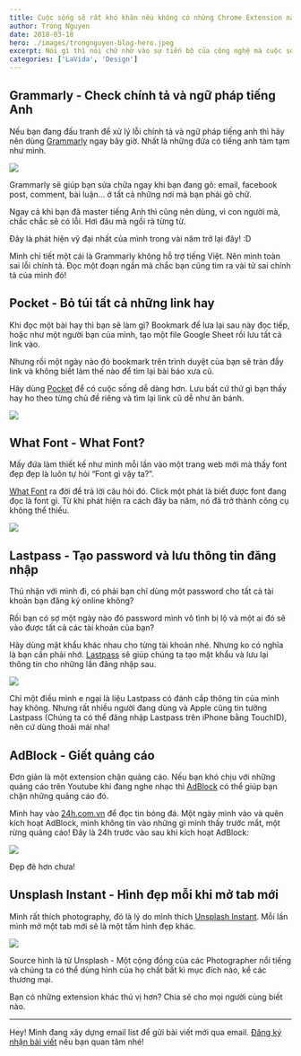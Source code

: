 ```yaml
---
title: Cuộc sống sẽ rất khó khăn nếu không có những Chrome Extension này
author: Trong Nguyen
date: 2018-03-18
hero: ./images/trongnguyen-blog-hero.jpeg
excerpt: Nói gì thì nói chứ nhờ vào sự tiến bộ của công nghệ mà cuộc sống của chúng ta dễ dàng hơn rất nhiều. Nếu không có những extension dưới đây chắc mình khó sống.
categories: ['LaVida', 'Design']
---
```


## Grammarly - Check chính tả và ngữ pháp tiếng Anh

Nếu bạn đang đấu tranh để xử lý lỗi chính tả và ngữ pháp tiếng anh thì hãy nên dùng [Grammarly](https://chrome.google.com/webstore/detail/grammarly-for-chrome/kbfnbcaeplbcioakkpcpgfkobkghlhen) ngay bây giờ. Nhất là những đứa có tiếng anh tàm tạm như mình.

<div class="Image__Small">
  <img src="https://66.media.tumblr.com/6bbb3d71fe1e51e6528b81bbe672fd15/tumblr_inline_p5qwa6IgFS1r2iqwn_540.jpg" />
</div>

Grammarly sẽ giúp bạn sửa chữa ngay khi bạn đang gõ: email, facebook post, comment, bài luận… ở tất cả những nơi mà bạn phải gõ chữ.

Ngay cả khi bạn đã master tiếng Anh thì cũng nên dùng, vì con người mà, chắc chắc sẽ có lỗi. Hơi đâu mà ngồi rà từng từ.

Đây là phát hiện vỹ đại nhất của mình trong vài năm trở lại đây! :D

Mình chỉ tiết một cái là Grammarly không hỗ trợ tiếng Việt. Nên mình toàn sai lỗi chính tả. Đọc một đoạn ngắn mà chắc bạn cũng tìm ra vài tử sai chính tả của mình đó!

## Pocket - Bỏ túi tất cả những link hay

Khi đọc một bài hay thì bạn sẽ làm gì? Bookmark để lưa lại sau này đọc tiếp, hoặc như một người bạn của mình, tạo một file Google Sheet rồi lưu tất cả link vào.

Nhưng rồi một ngày nào đó bookmark trên trình duyệt của bạn sẽ tràn đầy link và không biết làm thế nào để tìm lại bài báo xưa cũ.

Hãy dùng [Pocket](getpocket.com) để có cuộc sống dễ dàng hơn. Lưu bất cứ thứ gì bạn thấy hay ho theo từng chủ đề riêng và tìm lại link cũ dễ như ăn bánh.


<div class="Image__Small">
  <img src="https://66.media.tumblr.com/fc9321fe421ef9a27961f3d1a6c4cdb8/tumblr_inline_p5qvkluiSI1r2iqwn_540.jpg" />
</div>


## What Font - What Font?

Mấy đứa làm thiết kế như mình mỗi lần vào một trang web mới mà thấy font đẹp đẹp là luôn tự hỏi “Font gì vậy ta?”.

[What Font](https://chrome.google.com/webstore/detail/whatfont/jabopobgcpjmedljpbcaablpmlmfcogm) ra đời để trả lời câu hỏi đó. Click một phát là biết được font đang đọc là font gì. Từ khi phát hiện ra cách đây ba năm, nó đã trở thành công cụ không thể thiếu.

<div class="Image__Small">
  <img src="https://66.media.tumblr.com/ca85e4ec17e45be42a81fa11acf34e31/tumblr_inline_p5qvl3FvlN1r2iqwn_540.jpg" />
</div>

## Lastpass - Tạo password và lưu thông tin đăng nhập

Thú nhận với mình đi, có phải bạn chỉ dùng một password cho tất cả tài khoản bạn đăng ký online không?

Rồi bạn có sợ một ngày nào đó password mình vô tình bị lộ và một ai đó sẽ vào được tất cả các tài khoản của bạn?

Hãy dùng mật khẩu khác nhau cho từng tài khoản nhé. Nhưng ko có nghĩa là bạn cần phải nhớ. [Lastpass](https://chrome.google.com/webstore/detail/lastpass-free-password-ma/hdokiejnpimakedhajhdlcegeplioahd) sẽ giúp chúng ta tạo mật khẩu và lưu lại thông tin cho những lần đăng nhập sau.


<div class="Image__Small">
  <img src="https://66.media.tumblr.com/7c3e5b223af6a25628b9f096d0f4bece/tumblr_inline_p5qvlfQtPw1r2iqwn_540.jpg" />
</div>

Chỉ một điều mình e ngại là liệu Lastpass có đánh cắp thông tin của mình hay không. Nhưng rất nhiều người đang dùng và Apple cũng tin tưởng Lastpass (Chúng ta có thể đăng nhập Lastpass trên iPhone bằng TouchID), nên cứ dùng thoải mái nha!

## AdBlock - Giết quảng cáo

Đơn giản là một extension chặn quảng cáo. Nếu bạn khó chịu với những quảng cáo trên Youtube khi đang nghe nhạc thì [AdBlock](https://chrome.google.com/webstore/detail/adblock/gighmmpiobklfepjocnamgkkbiglidom) có thể giúp bạn chặn những quảng cáo đó.

Mình hay vào [24h.com.vn](http://24h.com.vn) để đọc tin bóng đá. Một ngày mình vào và quên kích hoạt AdBlock, mình không tin vào những gì mình thấy trước mắt, một rừng quảng cáo! Đây là 24h trước vào sau khi kích hoạt AdBlock:


<div class="Image__Small">
  <img src="https://66.media.tumblr.com/34386ea359101035982e130bf50d1161/tumblr_inline_p5qvlwl7TL1r2iqwn_540.jpg" />
</div>


Đẹp đẽ hơn chưa!

## Unsplash Instant - Hình đẹp mỗi khi mở tab mới

Mình rất thích photography, đó là lý do mình thích [Unsplash Instant](https://instant.unsplash.com/). Mỗi lần mình mở một tab mới sẽ là một tấm hình đẹp khác.

<div class="Image__Small">
  <img src="https://66.media.tumblr.com/ff6de076c6942792f1b38ad9a67eeb30/tumblr_inline_p5qvmdD3OQ1r2iqwn_540.jpg" />
</div>

Source hình là từ Unsplash - Một cộng đồng của các Photographer nổi tiếng và chúng ta có thể dùng hình của họ chất bất kì mục đích nào, kể các thương mại.

Bạn có những extension khác thú vị hơn? Chia sẽ cho mọi người cùng biết nào.

* * *

Hey! Mình đang xây dựng email list để gửi bài viết mới qua email. [Đăng ký nhận bài viết](https://medium.us16.list-manage.com/subscribe?u=bd56b6b313e273cdd466f5abc&amp;id=736a1779cd) nếu bạn quan tâm nhé!

